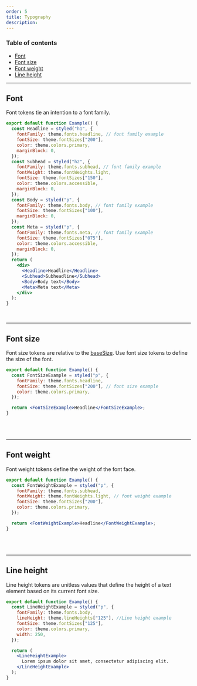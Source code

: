 ```yaml
---
order: 5
title: Typography
description:
---
```


### Table of contents

- [Font](/foundations/typography#Font)
- [Font size](/foundations/typography#Font%20size)
- [Font weight](/foundations/typography#Font%20weight)
- [Line height](/foundations/typography#Line%20height)

---

## Font

Font tokens tie an intention to a font family.

```jsx withPreview
export default function Example() {
  const Headline = styled("h1", {
    fontFamily: theme.fonts.headline, // font family example
    fontSize: theme.fontSizes["200"],
    color: theme.colors.primary,
    marginBlock: 0,
  });
  const Subhead = styled("h2", {
    fontFamily: theme.fonts.subhead, // font family example
    fontWeight: theme.fontWeights.light,
    fontSize: theme.fontSizes["150"],
    color: theme.colors.accessible,
    marginBlock: 0,
  });
  const Body = styled("p", {
    fontFamily: theme.fonts.body, // font family example
    fontSize: theme.fontSizes["100"],
    marginBlock: 0,
  });
  const Meta = styled("p", {
    fontFamily: theme.fonts.meta, // font family example
    fontSize: theme.fontSizes["075"],
    color: theme.colors.accessible,
    marginBlock: 0,
  });
  return (
    <div>
      <Headline>Headline</Headline>
      <Subhead>Subheadline</Subhead>
      <Body>Body text</Body>
      <Meta>Meta text</Meta>
    </div>
  );
}
```

<Table
  headers={["Name", "Value", "Description"]}
  useTokenData={true}
  data={"fonts"}
/>

<BR size="xl" />

---

## Font size

Font size tokens are relative to the [baseSize](/foundations/base). Use font size tokens to define the size of the font.

```jsx withPreview
export default function Example() {
  const FontSizeExample = styled("p", {
    fontFamily: theme.fonts.headline,
    fontSize: theme.fontSizes["200"], // font size example
    color: theme.colors.primary,
  });

  return <FontSizeExample>Headline</FontSizeExample>;
}
```

<Table
  headers={["Name", "Value", "Calculated", "Description"]}
  useTokenData={true}
  calculateValue
  data={"fontSize"}
/>

<BR size="xl" />

---

## Font weight

Font weight tokens define the weight of the font face.

```jsx withPreview
export default function Example() {
  const FontWeightExample = styled("p", {
    fontFamily: theme.fonts.subhead,
    fontWeight: theme.fontWeights.light, // font weight example
    fontSize: theme.fontSizes["200"],
    color: theme.colors.primary,
  });

  return <FontWeightExample>Headline</FontWeightExample>;
}
```

<Table
  headers={["Name", "Value", "Description"]}
  useTokenData={true}
  data={"fontWeights"}
/>

<BR size="xl" />

---

## Line height

Line height tokens are unitless values that define the height of a text element based on its current font size.

```jsx withPreview
export default function Example() {
  const LineHeightExample = styled("p", {
    fontFamily: theme.fonts.body,
    lineHeight: theme.lineHeights["125"], //Line height example
    fontSize: theme.fontSizes["125"],
    color: theme.colors.primary,
    width: 250,
  });

  return (
    <LineHeightExample>
      Lorem ipsum dolor sit amet, consectetur adipiscing elit.
    </LineHeightExample>
  );
}
```

<Table
  headers={["Name", "Value", "Description"]}
  useTokenData={true}
  data={"lineHeight"}
/>
